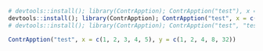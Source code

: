 
```R

# devtools::install(); library(ContrApption); ContrApption("test"), x = c(1, 2, 3, 4, 5), y = c(1, 2, 4, 8, 16))
devtools::install(); library(ContrApption); ContrApption("test", x = c(1, 2, 3, 4, 5), y = c(1, 2, 4, 8, 16))
# devtools::install(); library(ContrApption); ContrApption("test", "test2")
```

```R

ContrApption("test", x = c(1, 2, 3, 4, 5), y = c(1, 2, 4, 8, 32))
```

